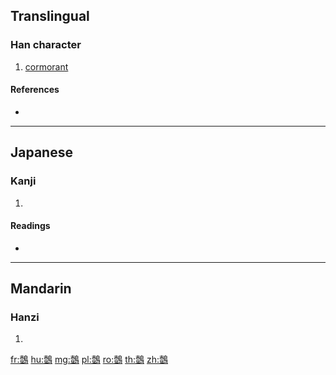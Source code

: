 {{character info/new}}
==Translingual==

===Han character===
{{Han char|rn=196|rad=鳥|as=12|sn=23|four=|canj=GTHAF}}

# [[cormorant]]

====References====
* {{Han ref|kx=1500.210|dkj=47315|dj=2030.070|hdz=74659.140|uh=9DE7|ud=40423}}

----

==Japanese==

===Kanji===
{{ja-kanji|grade=|rs=鳥12}}

# {{defn|lang=ja|sort=鳥12}}

====Readings====
* {{ja-readings|on=[[い]] (i), [[えい]] (ei)|kun=[[う]] (u)}}

----

==Mandarin==

===Hanzi===
{{cmn-hanzi|pin=[[yì]] ([[yi4]])|wg=i<sup>4</sup>}}

# {{defn|lang=cmn|sort=鳥12}}

[[fr:鷧]]
[[hu:鷧]]
[[mg:鷧]]
[[pl:鷧]]
[[ro:鷧]]
[[th:鷧]]
[[zh:鷧]]